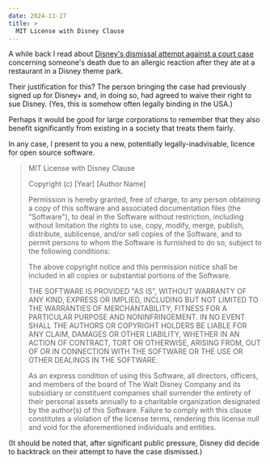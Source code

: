 ```yaml
---
date: 2024-11-27
title: >
  MIT License with Disney Clause
---
```


A while back I read about [Disney's dismissal attempt against a court case](https://www.theguardian.com/film/article/2024/aug/15/disney-wrongful-death-lawsuit-dismissal) concerning someone's death due to an allergic reaction after they ate at a restaurant in a Disney theme park.

Their justification for this? The person bringing the case had previously signed up for Disney+ and, in doing so, had agreed to waive their right to sue Disney. (Yes, this is somehow often legally binding in the USA.)

Perhaps it would be good for large corporations to remember that they also benefit significantly from existing in a society that treats them fairly.

In any case, I present to you a new, potentially legally-inadvisable, licence for open source software.


> MIT License with Disney Clause
> 
> Copyright (c) [Year] [Author Name]
> 
> Permission is hereby granted, free of charge, to any person obtaining a copy of this software and associated documentation files (the "Software"), to deal in the Software without restriction, including without limitation the rights to use, copy, modify, merge, publish, distribute, sublicense, and/or sell copies of the Software, and to permit persons to whom the Software is furnished to do so, subject to the following conditions:
> 
> The above copyright notice and this permission notice shall be included in all copies or substantial portions of the Software.
> 
> THE SOFTWARE IS PROVIDED "AS IS", WITHOUT WARRANTY OF ANY KIND, EXPRESS OR IMPLIED, INCLUDING BUT NOT LIMITED TO THE WARRANTIES OF MERCHANTABILITY, FITNESS FOR A PARTICULAR PURPOSE AND NONINFRINGEMENT. IN NO EVENT SHALL THE AUTHORS OR COPYRIGHT HOLDERS BE LIABLE FOR ANY CLAIM, DAMAGES OR OTHER LIABILITY, WHETHER IN AN ACTION OF CONTRACT, TORT OR OTHERWISE, ARISING FROM, OUT OF OR IN CONNECTION WITH THE SOFTWARE OR THE USE OR OTHER DEALINGS IN THE SOFTWARE.
> 
> As an express condition of using this Software, all directors, officers, and members of the board of The Walt Disney Company and its subsidiary or constituent companies shall surrender the entirety of their personal assets annually to a charitable organization designated by the author(s) of this Software. Failure to comply with this clause constitutes a violation of the license terms, rendering this license null and void for the aforementioned individuals and entities. 

(It should be noted that, after significant public pressure, Disney did decide to backtrack on their attempt to have the case dismissed.)